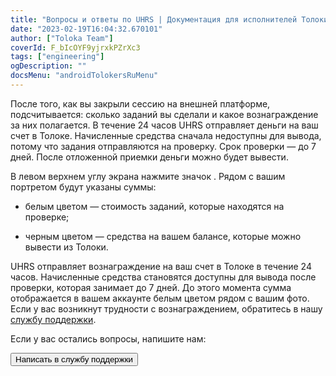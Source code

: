 ```yaml
---
title: "Вопросы и ответы по UHRS | Документация для исполнителей Толоки"
date: "2023-02-19T16:04:32.670101"
author: ["Toloka Team"]
coverId: F_bIcOYF9yjrxkPZrXc3
tags: ["engineering"]
ogDescription: ""
docsMenu: "androidTolokersRuMenu"
---
```



<RuUHRSContent/>

<Cut title="Когда будут оплачены задания?">

После того, как вы закрыли сессию на внешней платформе, подсчитывается: сколько заданий вы сделали и какое вознаграждение за них полагается. В течение 24 часов UHRS отправляет деньги на ваш счет в Толоке. Начисленные средства сначала недоступны для вывода, потому что задания отправляются на проверку. Срок проверки — до 7 дней. После отложенной приемки деньги можно будет вывести.

В левом верхнем углу экрана нажмите значок <img src="https://tlkfrontprod.azureedge.net/portal-production/static/uploaded/images/1677847612879/1677847612879_original_svg.svg" alt="" />. Рядом с вашим портретом будут указаны суммы:

* белым цветом — стоимость заданий, которые находятся на проверке;

* черным цветом — средства на вашем балансе, которые можно вывести из Толоки.

</Cut>

<Cut title="Я не получил оплату за задание. Почему?">

UHRS отправляет вознаграждение на ваш счет в Толоке в течение 24 часов. Начисленные средства становятся доступны для вывода после проверки, которая занимает до 7 дней. До этого момента сумма отображается в вашем аккаунте белым цветом рядом с вашим фото. Если у вас возникнут трудности с вознаграждением, обратитесь в нашу [службу поддержки](../troubleshooting/support?form-source=uhrs-faq#contact).

</Cut>

Если у вас остались вопросы, напишите нам:

<Button themeColor="light" view="default" size="l" type="link" url="../troubleshooting/support?form-source=uhrs-faq#contact">Написать в службу поддержки</Button>
